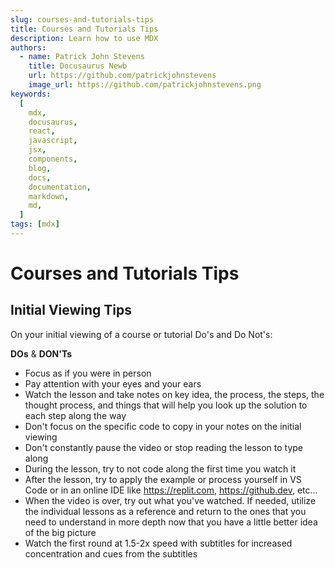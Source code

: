 ---
slug: courses-and-tutorials-tips
title: Courses and Tutorials Tips
description: Learn how to use MDX
authors:
  - name: Patrick John Stevens
    title: Docusaurus Newb
    url: https://github.com/patrickjohnstevens
    image_url: https://github.com/patrickjohnstevens.png
keywords:
  [
    mdx,
    docusaurus,
    react,
    javascript,
    jsx,
    components,
    blog,
    docs,
    documentation,
    markdown,
    md,
  ]
tags: [mdx]
---

# Courses and Tutorials Tips

## Initial Viewing Tips

On your initial viewing of a course or tutorial Do's and Do Not's:

**DOs** & **DON'Ts**

- Focus as if you were in person
- Pay attention with your eyes and your ears
- Watch the lesson and take notes on key idea, the process, the steps, the thought process, and things that will help you look up the solution to each step along the way
- Don't focus on the specific code to copy in your notes on the initial viewing
- Don't constantly pause the video or stop reading the lesson to type along
- During the lesson, try to not code along the first time you watch it
- After the lesson, try to apply the example or process yourself in VS Code or in an online IDE like https://replit.com, https://github.dev, etc...
- When the video is over, try out what you've watched. If needed, utilize the individual lessons as a reference and return to the ones that you need to understand in more depth now that you have a little better idea of the big picture
- Watch the first round at 1.5-2x speed with subtitles for increased concentration and cues from the subtitles
